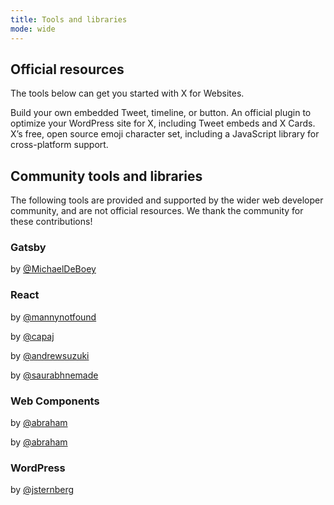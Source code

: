 ```yaml
---
title: Tools and libraries
mode: wide
---
```


## Official resources

The tools below can get you started with X for Websites.

<CardGroup cols={3}>
<Card
  title="publish.x.com"
  icon="x-twitter"
  href="https://publish.x.com/"
>
Build your own embedded Tweet, timeline, or button.
</Card>
<Card
  title="Twitter for WordPress"
  icon="x-twitter"
  href="https://github.com/twitter/wordpress"
>
An official plugin to optimize your WordPress site for X, including Tweet embeds and X Cards.
</Card>
<Card
  title="twemoji"
  icon="x-twitter"
  href="https://twemoji.x.com/"
>
X’s free, open source emoji character set, including a JavaScript library for cross-platform support.
</Card>
</CardGroup>

## Community tools and libraries

The following tools are provided and supported by the wider web developer community, and are not official resources. We thank the community for these contributions!

### Gatsby
<CardGroup>
<Card title="gatsby-remark-embedded" icon="code" href="https://github.com/MichaelDeBoey/gatsby-remark-embedder">

by [@MichaelDeBoey](https://github.com/MichaelDeBoey)
</Card>
</CardGroup>

### React

<CardGroup cols={3}>
<Card title="react-tweet" icon="react" href="https://github.com/mannynotfound/react-tweet">

by [@mannynotfound](https://github.com/mannynotfound)
</Card>
<Card title="react-tweet-embed" icon="react" href="https://github.com/capaj/react-tweet-embed">

by [@capaj](https://github.com/capaj)
</Card>


<Card title="react-twitter-widgets" icon="react" href="https://github.com/andrewsuzuki/react-twitter-widgets">

by [@andrewsuzuki](https://github.com/andrewsuzuki)
</Card>

<Card title="react-twitter-embed" icon="react" href="https://github.com/saurabhnemade/react-twitter-embed">

by [@saurabhnemade](https://github.com/saurabhnemade)
</Card>
</CardGroup>

### Web Components

<CardGroup cols={3}>
  <Card title="twitter-status" icon="code" href="https://github.com/abraham/twitter-status">

  by [@abraham](https://x.com/abraham)
  </Card>
  <Card title="twitter-user" icon="code" href="https://github.com/abraham/twitter-user">

  by [@abraham](https://x.com/abraham)
  </Card>
</CardGroup>


### WordPress

<CardGroup cols={3}>
  <Card title="TwitterWP" icon="wordpress" href="https://github.com/jtsternberg/TwitterWP">

 by [@jsternberg](https://github.com/jtsternberg)
  </Card>
</CardGroup>


